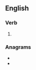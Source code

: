 ==English==

===Verb===
{{head|en|verb form}}

# {{en-past of|rick}}

===Anagrams===
* {{l|en|Derick}}
* {{l|en|dicker}}